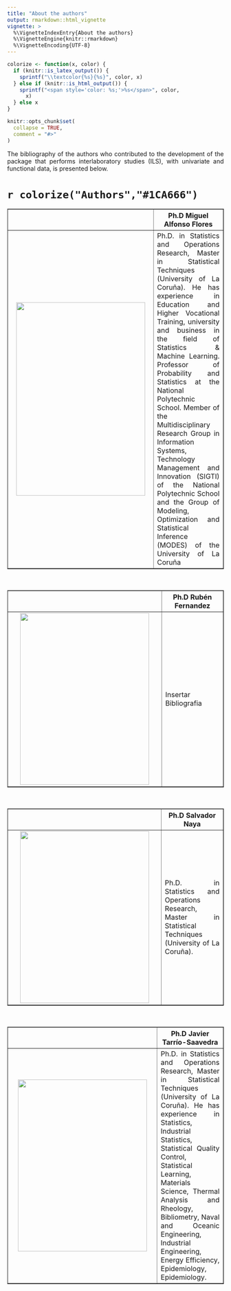 ```yaml
---
title: "About the authors"
output: rmarkdown::html_vignette
vignette: >
  %\VignetteIndexEntry{About the authors}
  %\VignetteEngine{knitr::rmarkdown}
  %\VignetteEncoding{UTF-8}
---
```


```r
colorize <- function(x, color) {
  if (knitr::is_latex_output()) {
    sprintf("\\textcolor{%s}{%s}", color, x)
  } else if (knitr::is_html_output()) {
    sprintf("<span style='color: %s;'>%s</span>", color,
      x)
  } else x
}
```

```r
knitr::opts_chunk$set(
  collapse = TRUE,
  comment = "#>"
)
```

<p style="text-align:justify;"> The bibliography of the authors who contributed to the development of the package that performs interlaboratory studies (ILS), with univariate and functional data, is presented below.</p>


# `r colorize("Authors","#1CA666")`

<table width="100%" border="1"  bordercolorlight="red" bordercolordark="maroon" >
<tr>
<th width="20%" ></th>
<th width="20%" >Ph.D Miguel Alfonso Flores</th>
</tr>
<tr>
<td  width="20%" align="center">![](figures/MiguelFlores.PNG){width=300 height=450}</td>
<td  width="20%" align="justify">Ph.D. in Statistics and Operations Research, Master in Statistical Techniques (University of La Coruña). He has experience in Education and Higher Vocational Training, university and business in the field of Statistics & Machine Learning. Professor of Probability and Statistics at the National Polytechnic School. Member of the Multidisciplinary Research Group in Information Systems, Technology Management and Innovation (SIGTI) of the National Polytechnic School and the Group of Modeling, Optimization and Statistical Inference (MODES) of the University of La Coruña</td>
</tr>
</table>

<br>

<table width="100%" border="1"  bordercolorlight="red" bordercolordark="maroon" >
<tr>
<th width="20%" ></th>
<th width="20%" >Ph.D Rubén Fernandez</th>
</tr>
<tr>
<td  width="20%" align="center">![](figures/RubenFernandez.jpg){width=300 height=400}</td>
<td  width="20%" align="justify"> Insertar Bibliografia</td>
</tr>
</table>

<br>

<table width="100%" border="1"  bordercolorlight="red" bordercolordark="maroon" >
<tr>
<th width="20%" ></th>
<th width="20%" >Ph.D Salvador Naya</th>
</tr>
<tr>
<td  width="20%" align="center">![](figures/SalvadorNaya.jpg){width=300 height=400}</td>
<td  width="20%" align="justify">Ph.D. in Statistics and Operations Research, Master in Statistical Techniques (University of La Coruña).</td>
</tr>
</table>

<br>

<table width="100%" border="1"  bordercolorlight="red" bordercolordark="maroon" >
<tr>
<th width="20%" ></th>
<th width="20%" >Ph.D Javier Tarrío-Saavedra</th>
</tr>
<tr>
<td  width="20%" align="center">![](figures/JavierTarrio-Saavedra.jpg){width=300 height=400}</td>
<td  width="20%" align="justify">Ph.D. in Statistics and Operations Research, Master in Statistical Techniques (University of La Coruña). He has experience in Statistics, Industrial Statistics, Statistical Quality Control, Statistical Learning, Materials Science, Thermal Analysis and Rheology, Bibliometry, Naval and Oceanic Engineering, Industrial Engineering, Energy Efficiency, Epidemiology, Epidemiology.</td>
</tr>
</table>
